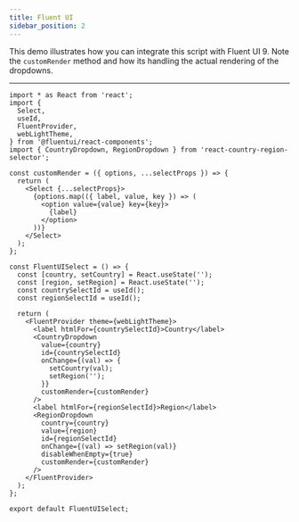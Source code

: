 ```yaml
---
title: Fluent UI
sidebar_position: 2
---
```



This demo illustrates how you can integrate this script with Fluent UI 9. Note the `customRender` method and how
its handling the actual rendering of the dropdowns.

<FluentUI />

---

```tsx
import * as React from 'react';
import {
  Select,
  useId,
  FluentProvider,
  webLightTheme,
} from '@fluentui/react-components';
import { CountryDropdown, RegionDropdown } from 'react-country-region-selector';

const customRender = ({ options, ...selectProps }) => {
  return (
    <Select {...selectProps}>
      {options.map(({ label, value, key }) => (
        <option value={value} key={key}>
          {label}
        </option>
      ))}
    </Select>
  );
};

const FluentUISelect = () => {
  const [country, setCountry] = React.useState('');
  const [region, setRegion] = React.useState('');
  const countrySelectId = useId();
  const regionSelectId = useId();

  return (
    <FluentProvider theme={webLightTheme}>
      <label htmlFor={countrySelectId}>Country</label>
      <CountryDropdown
        value={country}
        id={countrySelectId}
        onChange={(val) => {
          setCountry(val);
          setRegion('');
        }}
        customRender={customRender}
      />
      <label htmlFor={regionSelectId}>Region</label>
      <RegionDropdown
        country={country}
        value={region}
        id={regionSelectId}
        onChange={(val) => setRegion(val)}
        disableWhenEmpty={true}
        customRender={customRender}
      />
    </FluentProvider>
  );
};

export default FluentUISelect;
```

